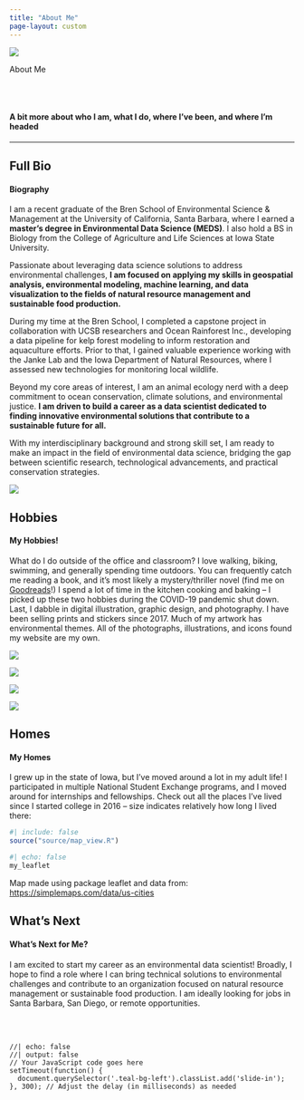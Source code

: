 ```yaml
---
title: "About Me"
page-layout: custom
---
```

<!-- Image banner at top -->
<img src="images/waves-dark.png" class="custom-banner"/>

<!-- create custom layout for banner elements -->
::::: {.grid}
<!-- left side -->
:::: {.g-col-12 .g-col-md-6}
::: {.teal-bg-left}
<p class="custom-h1-light">About Me</p>
:::
::::
<!-- right side -->
:::: {.g-col-12 .g-col-md-6}
::::
:::::

<br></br> 

<!-- create custom layout for page -->
::::: {.grid}
<!-- left pad -->
::: {.g-col-2}
:::
<!-- middle content -->
::: {.g-col-8}
<h4>A bit more about who I am, what I do, where I've been, and where I'm headed</h4>

------------------------------------------------------------------------

::: panel-tabset
## Full Bio

<h4>Biography</h4>

I am a recent graduate of the Bren School of Environmental Science & Management at the University of California, Santa Barbara, where I earned a **master's degree in Environmental Data Science (MEDS)**. I also hold a BS in Biology from the College of Agriculture and Life Sciences at Iowa State University.

Passionate about leveraging data science solutions to address environmental challenges, **I am focused on applying my skills in geospatial analysis, environmental modeling, machine learning, and data visualization to the fields of natural resource management and sustainable food production.**

During my time at the Bren School, I completed a capstone project in collaboration with UCSB researchers and Ocean Rainforest Inc., developing a data pipeline for kelp forest modeling to inform restoration and aquaculture efforts. Prior to that, I gained valuable experience working with the Janke Lab and the Iowa Department of Natural Resources, where I assessed new technologies for monitoring local wildlife.

Beyond my core areas of interest, I am an animal ecology nerd with a deep commitment to ocean conservation, climate solutions, and environmental justice. **I am driven to build a career as a data scientist dedicated to finding innovative environmental solutions that contribute to a sustainable future for all.**

With my interdisciplinary background and strong skill set, I am ready to make an impact in the field of environmental data science, bridging the gap between scientific research, technological advancements, and practical conservation strategies.

![](images/bainbridge.png)

## Hobbies

<h4>My Hobbies!</h4>

What do I do outside of the office and classroom? I love walking, biking, swimming, and generally spending time outdoors. You can frequently catch me reading a book, and it's most likely a mystery/thriller novel (find me on [Goodreads](https://www.goodreads.com/user/show/95038298-elke-windschitl)!) I spend a lot of time in the kitchen cooking and baking -- I picked up these two hobbies during the COVID-19 pandemic shut down. Last, I dabble in digital illustration, graphic design, and photography. I have been selling prints and stickers since 2017. Much of my artwork has environmental themes. All of the photographs, illustrations, and icons found my website are my own.

::: {layout-ncol="2"}
![](images/butterflies.png)

![](images/the_overstory.png)

![](images/paddleboard.png)

![](images/biking.png)
:::

## Homes

<h4>My Homes</h4>

I grew up in the state of Iowa, but I've moved around a lot in my adult life! I participated in multiple National Student Exchange programs, and I moved around for internships and fellowships. Check out all the places I've lived since I started college in 2016 -- size indicates relatively how long I lived there:

```r
#| include: false
source("source/map_view.R")
```

```r
#| echo: false
my_leaflet
```

Map made using package leaflet and data from: <https://simplemaps.com/data/us-cities>

## What's Next

<h4>What's Next for Me?</h4>

I am excited to start my career as an environmental data scientist! Broadly, I hope to find a role where I can bring technical solutions to environmental challenges and contribute to an organization focused on natural resource management or sustainable food production. I am ideally looking for jobs in Santa Barbara, San Diego, or remote opportunities.
:::

<!-- end middle content -->
:::
<!-- right pad -->
::: {.g-col-2}
:::

<br></br> 
<!-- end custom layout for page -->
:::::

```ojs
//| echo: false
//| output: false
// Your JavaScript code goes here
setTimeout(function() {
  document.querySelector('.teal-bg-left').classList.add('slide-in');
}, 300); // Adjust the delay (in milliseconds) as needed
```